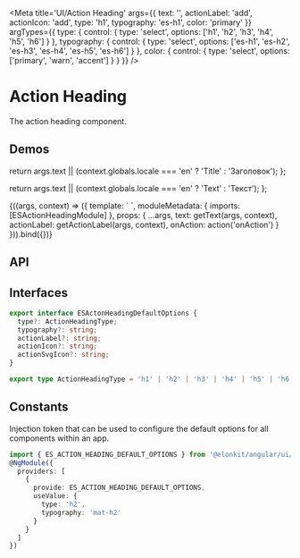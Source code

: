 



<Meta
  title='UI/Action Heading'
  args={{
    text: '',
    actionLabel: 'add',
    actionIcon: 'add',
    type: 'h1',
    typography: 'es-h1',
    color: 'primary'
  }}
  argTypes={{
    type: {
      control: { type: 'select', options: ['h1', 'h2', 'h3', 'h4', 'h5', 'h6'] }
    },
    typography: {
      control: {
        type: 'select',
        options: ['es-h1', 'es-h2', 'es-h3', 'es-h4', 'es-h5', 'es-h6']
      }
    },
    color: {
      control: { type: 'select', options: ['primary', 'warn', 'accent'] }
    }
  }}
/>

# Action Heading

The action heading component.

## Demos

  return args.text || (context.globals.locale === 'en' ? 'Title' : 'Заголовок');
};

  return args.text || (context.globals.locale === 'en' ? 'Text' : 'Текст');
};

<Canvas source={ACTION_HEADING_STORY_BASIC_SOURCE}>
  <Story name='Basic' height='110px'>
    {((args, context) => ({
      template: `
        <es-action-heading
          [text]="text"
          [type]="type"
          [typography]="typography"
          [actionLabel]="actionLabel"
          [actionIcon]="actionIcon"
          [actionSvgIcon]="actionSvgIcon"
          [color]="color"
          (action)="onAction()">
        </es-action-heading>
      `,
      moduleMetadata: {
        imports: [ESActionHeadingModule]
      },
      props: {
        ...args,
        text: getText(args, context),
        actionLabel: getActionLabel(args, context),
        onAction: action('onAction')
      }
    })).bind({})}
  </Story>
</Canvas>

## API

<ArgsTable of={ESActionHeadingComponent} />

## Interfaces

```ts
export interface ESActonHeadingDefaultOptions {
  type?: ActionHeadingType;
  typography?: string;
  actionLabel?: string;
  actionIcon?: string;
  actionSvgIcon?: string;
}

export type ActionHeadingType = 'h1' | 'h2' | 'h3' | 'h4' | 'h5' | 'h6';
```

## Constants

Injection token that can be used to configure the default options for all components within an app.

```ts
import { ES_ACTION_HEADING_DEFAULT_OPTIONS } from '@elonkit/angular/ui/action-heading';
@NgModule({
  providers: [
    {
      provide: ES_ACTION_HEADING_DEFAULT_OPTIONS,
      useValue: {
        type: 'h2',
        typography: 'mat-h2'
      }
    }
  ]
})
```
